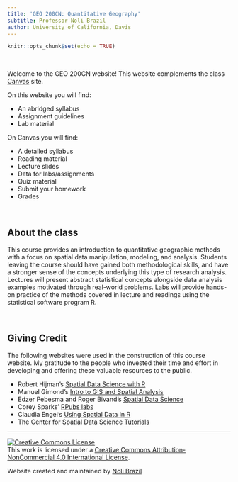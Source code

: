 ```yaml
---
title: 'GEO 200CN: Quantitative Geography'
subtitle: Professor Noli Brazil
author: University of California, Davis
---
```


<style>
p.comment {
background-color: #DBDBDB;
padding: 10px;
border: 1px solid black;
margin-left: 25px;
border-radius: 5px;
font-style: italic;
}

.figure {
   margin-top: 20px;
   margin-bottom: 20px;
}

h1.title {
  font-weight: bold;
  font-family: Arial;  
}

h2.title {
  font-family: Arial;  
}

</style>


<style type="text/css">
#TOC {
  font-size: 13px;
  font-family: Arial;
}
</style>

</style>

```r
knitr::opts_chunk$set(echo = TRUE)
```

\

Welcome to the GEO 200CN website!  This website complements the class [Canvas](https://login.canvas.ucdavis.edu/) site.  

On this website you will find:

* An abridged syllabus
* Assignment guidelines 
* Lab material

On Canvas you will find:

* A detailed syllabus
* Reading material
* Lecture slides
* Data for labs/assignments
* Quiz material
* Submit your homework
* Grades

\


## About the class

This course provides an introduction to quantitative geographic methods with a focus on spatial data manipulation, modeling, and analysis.  Students leaving the course should have gained both methodological skills, and have a stronger sense of the concepts underlying this type of research analysis. Lectures will present abstract statistical concepts alongside data analysis examples motivated through real-world problems.  Labs will provide hands-on practice of the methods covered in lecture and readings using the statistical software program R. 



<br>

## Giving Credit

The following websites were used in the construction of this course website.  My gratitude to the people who invested their time and effort in developing and offering these valuable resources to the public.

* Robert Hijman's [Spatial Data Science with R](https://rspatial.org/)
* Manuel Gimond's [Intro to GIS and Spatial Analysis](https://mgimond.github.io/Spatial/index.html)
* Edzer Pebesma and Roger Bivand's [Spatial Data Science](https://keen-swartz-3146c4.netlify.app/)
* Corey Sparks' [RPubs labs](https://rpubs.com/corey_sparks)
* Claudia Engel's [Using Spatial Data in R](https://cengel.github.io/R-spatial/)
* The Center for Spatial Data Science [Tutorials](https://spatialanalysis.github.io/tutorials/)





***

<a rel="license" href="http://creativecommons.org/licenses/by-nc/4.0/"><img alt="Creative Commons License" style="border-width:0" src="https://i.creativecommons.org/l/by-nc/4.0/88x31.png" /></a><br />This work is licensed under a <a rel="license" href="http://creativecommons.org/licenses/by-nc/4.0/">Creative Commons Attribution-NonCommercial 4.0 International License</a>.


Website created and maintained by [Noli Brazil](https://nbrazil.faculty.ucdavis.edu/)

